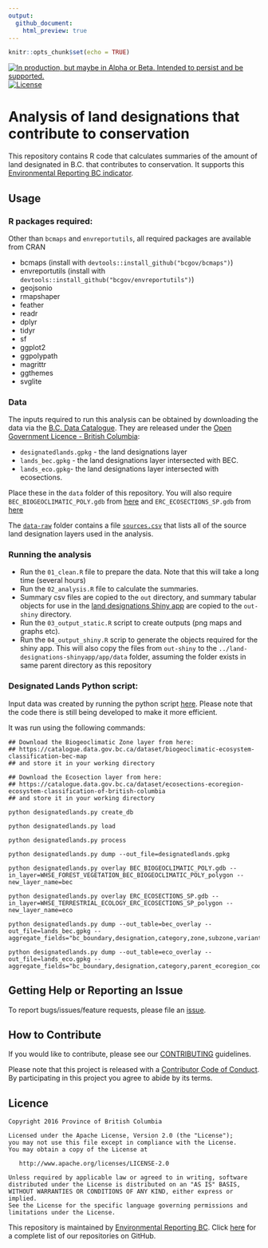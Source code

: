 ```yaml
---
output:
  github_document:
    html_preview: true
---
```


<!-- README.md is generated from README.Rmd. Please edit that file -->


```r
knitr::opts_chunk$set(echo = TRUE)
```

<a rel="Delivery" href="https://github.com/BCDevExchange/assets/blob/master/README.md"><img alt="In production, but maybe in Alpha or Beta. Intended to persist and be supported." style="border-width:0" src="https://assets.bcdevexchange.org/images/badges/delivery.svg" title="In production, but maybe in Alpha or Beta. Intended to persist and be supported." /></a>[![License](https://img.shields.io/badge/License-Apache%202.0-blue.svg)](https://opensource.org/licenses/Apache-2.0)

# Analysis of land designations that contribute to conservation

This repository contains R code that calculates summaries of the amount of land 
designated in B.C. that contributes to conservation. It supports this 
[Environmental Reporting BC indicator](http://www.env.gov.bc.ca/soe/indicators/land/land-designations.html).

## Usage

### R packages required:

Other than `bcmaps` and `envreportutils`, all required packages are available from CRAN


- bcmaps (install with `devtools::install_github("bcgov/bcmaps")`)
- envreportutils (install with `devtools::install_github("bcgov/envreportutils")`)
- geojsonio
- rmapshaper
- feather
- readr
- dplyr
- tidyr
- sf
- ggplot2
- ggpolypath
- magrittr
- ggthemes
- svglite

### Data


The inputs required to run this analysis can be obtained by downloading the data via the [B.C. Data Catalogue](https://catalogue.data.gov.bc.ca/dataset/3eedf0da-0c1d-4917-aff5-1eb8f59736bc). They are released under the [Open Government Licence - British Columbia](http://www2.gov.bc.ca/gov/content?id=A519A56BC2BF44E4A008B33FCF527F61):

- `designatedlands.gpkg` - the land designations layer
- `lands_bec.gpkg` - the land designations layer intersected with BEC.
- `lands_eco.gpkg`- the land designations layer intersected with ecosections.

Place these in the `data` folder of this repository. You will also require `BEC_BIOGEOCLIMATIC_POLY.gdb` from [here](https://catalogue.data.gov.bc.ca/dataset/biogeoclimatic-ecosystem-classification-bec-map) and 
`ERC_ECOSECTIONS_SP.gdb` from [here](https://catalogue.data.gov.bc.ca/dataset/ecosections-ecoregion-ecosystem-classification-of-british-columbia)

The [`data-raw`](data-raw) folder contains a file [`sources.csv`](data-raw/sources.csv) that lists all of the source land designation layers used in the analysis.

### Running the analysis

- Run the `01_clean.R` file to prepare the data. Note that this will take a long time (several hours)
- Run the `02_analysis.R` file to calculate the summaries. 
- Summary csv files are copied to the `out` directory, and summary tabular objects for use
in the [land designations Shiny app](https://github.com/bcgov/land-designations-shinyapp)
are copied to the `out-shiny` directory.
- Run the `03_output_static.R` script to create outputs (png maps and graphs etc).
- Run the `04_output_shiny.R` scrip to generate the objects required for the shiny app.
This will also copy the files from `out-shiny` to the `../land-designations-shinyapp/app/data` 
folder, assuming the folder exists in same parent directory as this repository

### Designated Lands Python script: 

Input data was created by running the python script [here](https://github.com/bcgov/designatedlands). Please note that the code there is still being developed to make it more efficient.

It was run using the following commands:
  
```
## Download the Biogeoclimatic Zone layer from here: 
## https://catalogue.data.gov.bc.ca/dataset/biogeoclimatic-ecosystem-classification-bec-map
## and store it in your working directory

## Download the Ecosection layer from here: 
## https://catalogue.data.gov.bc.ca/dataset/ecosections-ecoregion-ecosystem-classification-of-british-columbia
## and store it in your working directory

python designatedlands.py create_db

python designatedlands.py load

python designatedlands.py process

python designatedlands.py dump --out_file=designatedlands.gpkg

python designatedlands.py overlay BEC_BIOGEOCLIMATIC_POLY.gdb --in_layer=WHSE_FOREST_VEGETATION_BEC_BIOGEOCLIMATIC_POLY_polygon --new_layer_name=bec

python designatedlands.py overlay ERC_ECOSECTIONS_SP.gdb --in_layer=WHSE_TERRESTRIAL_ECOLOGY_ERC_ECOSECTIONS_SP_polygon --new_layer_name=eco

python designatedlands.py dump --out_table=bec_overlay --out_file=lands_bec.gpkg --aggregate_fields="bc_boundary,designation,category,zone,subzone,variant,phase,map_label"

python designatedlands.py dump --out_table=eco_overlay --out_file=lands_eco.gpkg --aggregate_fields="bc_boundary,designation,category,parent_ecoregion_code,ecosection_code,ecosection_name"

```

## Getting Help or Reporting an Issue

To report bugs/issues/feature requests, please file an [issue](https://github.com/bcgov-c/land-designations-indicator/issues/).

## How to Contribute

If you would like to contribute, please see our [CONTRIBUTING](CONTRIBUTING.md) guidelines.

Please note that this project is released with a [Contributor Code of Conduct](CODE_OF_CONDUCT.md). 
By participating in this project you agree to abide by its terms.

## Licence

    Copyright 2016 Province of British Columbia

    Licensed under the Apache License, Version 2.0 (the "License");
    you may not use this file except in compliance with the License.
    You may obtain a copy of the License at 

       http://www.apache.org/licenses/LICENSE-2.0

    Unless required by applicable law or agreed to in writing, software
    distributed under the License is distributed on an "AS IS" BASIS,
    WITHOUT WARRANTIES OR CONDITIONS OF ANY KIND, either express or implied.
    See the License for the specific language governing permissions and
    limitations under the License.
    
This repository is maintained by [Environmental Reporting BC](http://www2.gov.bc.ca/gov/content?id=FF80E0B985F245CEA62808414D78C41B). Click [here](https://github.com/bcgov/EnvReportBC) for a complete list of our repositories on GitHub.

